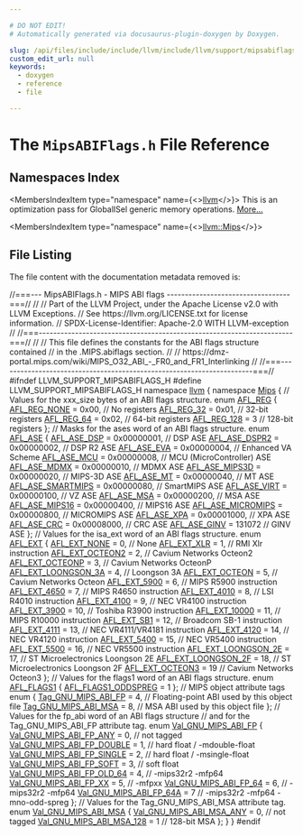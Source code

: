 ```yaml
---

# DO NOT EDIT!
# Automatically generated via docusaurus-plugin-doxygen by Doxygen.

slug: /api/files/include/include/llvm/include/llvm/support/mipsabiflags-h
custom_edit_url: null
keywords:
  - doxygen
  - reference
  - file

---
```





# The `MipsABIFlags.h` File Reference

<DoxygenPage pluginConfig={pluginConfig}>



## Namespaces Index

<MembersIndex>

<MembersIndexItem
  type="namespace"
  name={<><a href="/docs/api/namespaces/llvm">llvm</a></>}>
This is an optimization pass for GlobalISel generic memory operations. <a href="/docs/api/namespaces/llvm/#details">More...</a>
</MembersIndexItem>

<MembersIndexItem
  type="namespace"
  name={<><a href="/docs/api/namespaces/llvm/mips">llvm::Mips</a></>}>
</MembersIndexItem>

</MembersIndex>


## File Listing

The file content with the documentation metadata removed is:

<ProgramListing>

<Link id="l00001" /><CodeLine lineNumber="1"><span class="doxyHighlightComment">//===--- MipsABIFlags.h - MIPS ABI flags ----------------------------------===//</span></CodeLine>
<Link id="l00002" /><CodeLine lineNumber="2"><span class="doxyHighlightComment">//</span></CodeLine>
<Link id="l00003" /><CodeLine lineNumber="3"><span class="doxyHighlightComment">// Part of the LLVM Project, under the Apache License v2.0 with LLVM Exceptions.</span></CodeLine>
<Link id="l00004" /><CodeLine lineNumber="4"><span class="doxyHighlightComment">// See https://llvm.org/LICENSE.txt for license information.</span></CodeLine>
<Link id="l00005" /><CodeLine lineNumber="5"><span class="doxyHighlightComment">// SPDX-License-Identifier: Apache-2.0 WITH LLVM-exception</span></CodeLine>
<Link id="l00006" /><CodeLine lineNumber="6"><span class="doxyHighlightComment">//</span></CodeLine>
<Link id="l00007" /><CodeLine lineNumber="7"><span class="doxyHighlightComment">//===----------------------------------------------------------------------===//</span></CodeLine>
<Link id="l00008" /><CodeLine lineNumber="8"><span class="doxyHighlightComment">//</span></CodeLine>
<Link id="l00009" /><CodeLine lineNumber="9"><span class="doxyHighlightComment">// This file defines the constants for the ABI flags structure contained</span></CodeLine>
<Link id="l00010" /><CodeLine lineNumber="10"><span class="doxyHighlightComment">// in the .MIPS.abiflags section.</span></CodeLine>
<Link id="l00011" /><CodeLine lineNumber="11"><span class="doxyHighlightComment">//</span></CodeLine>
<Link id="l00012" /><CodeLine lineNumber="12"><span class="doxyHighlightComment">// https://dmz-portal.mips.com/wiki/MIPS&#95;O32&#95;ABI&#95;-&#95;FR0&#95;and&#95;FR1&#95;Interlinking</span></CodeLine>
<Link id="l00013" /><CodeLine lineNumber="13"><span class="doxyHighlightComment">//</span></CodeLine>
<Link id="l00014" /><CodeLine lineNumber="14"><span class="doxyHighlightComment">//===----------------------------------------------------------------------===//</span></CodeLine>
<Link id="l00015" /><CodeLine lineNumber="15"></CodeLine>
<Link id="l00016" /><CodeLine lineNumber="16"><span class="doxyHighlightPreprocessor">#ifndef LLVM&#95;SUPPORT&#95;MIPSABIFLAGS&#95;H</span></CodeLine>
<Link id="l00017" /><CodeLine lineNumber="17"><span class="doxyHighlightPreprocessor">#define LLVM&#95;SUPPORT&#95;MIPSABIFLAGS&#95;H</span></CodeLine>
<Link id="l00018" /><CodeLine lineNumber="18"></CodeLine>
<Link id="l00019" /><CodeLine lineNumber="19"><span class="doxyHighlightKeyword">namespace </span><span class="doxyHighlight"><a href="/docs/api/namespaces/llvm">llvm</a> &#123;</span></CodeLine>
<Link id="l00020" /><CodeLine lineNumber="20" lineLink="/docs/api/namespaces/llvm/mips"><span class="doxyHighlightKeyword">namespace </span><span class="doxyHighlight"><a href="/docs/api/namespaces/llvm/mips">Mips</a> &#123;</span></CodeLine>
<Link id="l00021" /><CodeLine lineNumber="21"></CodeLine>
<Link id="l00022" /><CodeLine lineNumber="22"><span class="doxyHighlightComment">// Values for the xxx&#95;size bytes of an ABI flags structure.</span></CodeLine>
<Link id="l00023" /><CodeLine lineNumber="23" lineLink="/docs/api/namespaces/llvm/mips/#a8932e6fe01883b34fe05e2a87df05213"><span class="doxyHighlightKeyword">enum</span><span class="doxyHighlight"> <a href="/docs/api/namespaces/llvm/mips/#a8932e6fe01883b34fe05e2a87df05213">AFL&#95;REG</a> &#123;</span></CodeLine>
<Link id="l00024" /><CodeLine lineNumber="24" lineLink="/docs/api/namespaces/llvm/mips/#a8932e6fe01883b34fe05e2a87df05213a6a77b1f36e11731628af16fa996f183a"><span class="doxyHighlight">  <a href="/docs/api/namespaces/llvm/mips/#a8932e6fe01883b34fe05e2a87df05213a6a77b1f36e11731628af16fa996f183a">AFL&#95;REG&#95;NONE</a> = 0x00, </span><span class="doxyHighlightComment">// No registers</span></CodeLine>
<Link id="l00025" /><CodeLine lineNumber="25" lineLink="/docs/api/namespaces/llvm/mips/#a8932e6fe01883b34fe05e2a87df05213a48e3e679b8f63f7db38f56c2f6926180"><span class="doxyHighlight">  <a href="/docs/api/namespaces/llvm/mips/#a8932e6fe01883b34fe05e2a87df05213a48e3e679b8f63f7db38f56c2f6926180">AFL&#95;REG&#95;32</a> = 0x01,   </span><span class="doxyHighlightComment">// 32-bit registers</span></CodeLine>
<Link id="l00026" /><CodeLine lineNumber="26" lineLink="/docs/api/namespaces/llvm/mips/#a8932e6fe01883b34fe05e2a87df05213a343b92165517ca2e89a553b6b7363ae1"><span class="doxyHighlight">  <a href="/docs/api/namespaces/llvm/mips/#a8932e6fe01883b34fe05e2a87df05213a343b92165517ca2e89a553b6b7363ae1">AFL&#95;REG&#95;64</a> = 0x02,   </span><span class="doxyHighlightComment">// 64-bit registers</span></CodeLine>
<Link id="l00027" /><CodeLine lineNumber="27" lineLink="/docs/api/namespaces/llvm/mips/#a8932e6fe01883b34fe05e2a87df05213a3acd8bbe32fde5a61117406a80edadce"><span class="doxyHighlight">  <a href="/docs/api/namespaces/llvm/mips/#a8932e6fe01883b34fe05e2a87df05213a3acd8bbe32fde5a61117406a80edadce">AFL&#95;REG&#95;128</a> = 3   </span><span class="doxyHighlightComment">// 128-bit registers</span></CodeLine>
<Link id="l00028" /><CodeLine lineNumber="28"><span class="doxyHighlight">&#125;;</span></CodeLine>
<Link id="l00029" /><CodeLine lineNumber="29"></CodeLine>
<Link id="l00030" /><CodeLine lineNumber="30"><span class="doxyHighlightComment">// Masks for the ases word of an ABI flags structure.</span></CodeLine>
<Link id="l00031" /><CodeLine lineNumber="31" lineLink="/docs/api/namespaces/llvm/mips/#a4fbd9d77dcd9087f0a15827e302ae4c8"><span class="doxyHighlightKeyword">enum</span><span class="doxyHighlight"> <a href="/docs/api/namespaces/llvm/mips/#a4fbd9d77dcd9087f0a15827e302ae4c8">AFL&#95;ASE</a> &#123;</span></CodeLine>
<Link id="l00032" /><CodeLine lineNumber="32" lineLink="/docs/api/namespaces/llvm/mips/#a4fbd9d77dcd9087f0a15827e302ae4c8a71f201b430c3a94f171fa57fe44c2b63"><span class="doxyHighlight">  <a href="/docs/api/namespaces/llvm/mips/#a4fbd9d77dcd9087f0a15827e302ae4c8a71f201b430c3a94f171fa57fe44c2b63">AFL&#95;ASE&#95;DSP</a> = 0x00000001,       </span><span class="doxyHighlightComment">// DSP ASE</span></CodeLine>
<Link id="l00033" /><CodeLine lineNumber="33" lineLink="/docs/api/namespaces/llvm/mips/#a4fbd9d77dcd9087f0a15827e302ae4c8ac920aa62fec08eb8c29d8102a2a8421e"><span class="doxyHighlight">  <a href="/docs/api/namespaces/llvm/mips/#a4fbd9d77dcd9087f0a15827e302ae4c8ac920aa62fec08eb8c29d8102a2a8421e">AFL&#95;ASE&#95;DSPR2</a> = 0x00000002,     </span><span class="doxyHighlightComment">// DSP R2 ASE</span></CodeLine>
<Link id="l00034" /><CodeLine lineNumber="34" lineLink="/docs/api/namespaces/llvm/mips/#a4fbd9d77dcd9087f0a15827e302ae4c8a099b349748d06664295d94b6bb9a401d"><span class="doxyHighlight">  <a href="/docs/api/namespaces/llvm/mips/#a4fbd9d77dcd9087f0a15827e302ae4c8a099b349748d06664295d94b6bb9a401d">AFL&#95;ASE&#95;EVA</a> = 0x00000004,       </span><span class="doxyHighlightComment">// Enhanced VA Scheme</span></CodeLine>
<Link id="l00035" /><CodeLine lineNumber="35" lineLink="/docs/api/namespaces/llvm/mips/#a4fbd9d77dcd9087f0a15827e302ae4c8afd426d385ef7bcd9ec6f607ccc44f9cb"><span class="doxyHighlight">  <a href="/docs/api/namespaces/llvm/mips/#a4fbd9d77dcd9087f0a15827e302ae4c8afd426d385ef7bcd9ec6f607ccc44f9cb">AFL&#95;ASE&#95;MCU</a> = 0x00000008,       </span><span class="doxyHighlightComment">// MCU (MicroController) ASE</span></CodeLine>
<Link id="l00036" /><CodeLine lineNumber="36" lineLink="/docs/api/namespaces/llvm/mips/#a4fbd9d77dcd9087f0a15827e302ae4c8a6bf18433fcec44443590cf2ae14c3fc8"><span class="doxyHighlight">  <a href="/docs/api/namespaces/llvm/mips/#a4fbd9d77dcd9087f0a15827e302ae4c8a6bf18433fcec44443590cf2ae14c3fc8">AFL&#95;ASE&#95;MDMX</a> = 0x00000010,      </span><span class="doxyHighlightComment">// MDMX ASE</span></CodeLine>
<Link id="l00037" /><CodeLine lineNumber="37" lineLink="/docs/api/namespaces/llvm/mips/#a4fbd9d77dcd9087f0a15827e302ae4c8a9981e605a12079c4e060ba55826dc66e"><span class="doxyHighlight">  <a href="/docs/api/namespaces/llvm/mips/#a4fbd9d77dcd9087f0a15827e302ae4c8a9981e605a12079c4e060ba55826dc66e">AFL&#95;ASE&#95;MIPS3D</a> = 0x00000020,    </span><span class="doxyHighlightComment">// MIPS-3D ASE</span></CodeLine>
<Link id="l00038" /><CodeLine lineNumber="38" lineLink="/docs/api/namespaces/llvm/mips/#a4fbd9d77dcd9087f0a15827e302ae4c8a18fa84bfc17bcfdec46a115ddb9882b5"><span class="doxyHighlight">  <a href="/docs/api/namespaces/llvm/mips/#a4fbd9d77dcd9087f0a15827e302ae4c8a18fa84bfc17bcfdec46a115ddb9882b5">AFL&#95;ASE&#95;MT</a> = 0x00000040,        </span><span class="doxyHighlightComment">// MT ASE</span></CodeLine>
<Link id="l00039" /><CodeLine lineNumber="39" lineLink="/docs/api/namespaces/llvm/mips/#a4fbd9d77dcd9087f0a15827e302ae4c8a6ec9af0f4bd721d7ea8a5274f1c7b007"><span class="doxyHighlight">  <a href="/docs/api/namespaces/llvm/mips/#a4fbd9d77dcd9087f0a15827e302ae4c8a6ec9af0f4bd721d7ea8a5274f1c7b007">AFL&#95;ASE&#95;SMARTMIPS</a> = 0x00000080, </span><span class="doxyHighlightComment">// SmartMIPS ASE</span></CodeLine>
<Link id="l00040" /><CodeLine lineNumber="40" lineLink="/docs/api/namespaces/llvm/mips/#a4fbd9d77dcd9087f0a15827e302ae4c8afeeb6589b6a51837e7f7aa7098d3ac54"><span class="doxyHighlight">  <a href="/docs/api/namespaces/llvm/mips/#a4fbd9d77dcd9087f0a15827e302ae4c8afeeb6589b6a51837e7f7aa7098d3ac54">AFL&#95;ASE&#95;VIRT</a> = 0x00000100,      </span><span class="doxyHighlightComment">// VZ ASE</span></CodeLine>
<Link id="l00041" /><CodeLine lineNumber="41" lineLink="/docs/api/namespaces/llvm/mips/#a4fbd9d77dcd9087f0a15827e302ae4c8a7177932418570e7290aaa95bd9617e39"><span class="doxyHighlight">  <a href="/docs/api/namespaces/llvm/mips/#a4fbd9d77dcd9087f0a15827e302ae4c8a7177932418570e7290aaa95bd9617e39">AFL&#95;ASE&#95;MSA</a> = 0x00000200,       </span><span class="doxyHighlightComment">// MSA ASE</span></CodeLine>
<Link id="l00042" /><CodeLine lineNumber="42" lineLink="/docs/api/namespaces/llvm/mips/#a4fbd9d77dcd9087f0a15827e302ae4c8a57b56674f60a294b4598198980b59c7f"><span class="doxyHighlight">  <a href="/docs/api/namespaces/llvm/mips/#a4fbd9d77dcd9087f0a15827e302ae4c8a57b56674f60a294b4598198980b59c7f">AFL&#95;ASE&#95;MIPS16</a> = 0x00000400,    </span><span class="doxyHighlightComment">// MIPS16 ASE</span></CodeLine>
<Link id="l00043" /><CodeLine lineNumber="43" lineLink="/docs/api/namespaces/llvm/mips/#a4fbd9d77dcd9087f0a15827e302ae4c8ab4efc99525489a36a3bb80a4f4dc3366"><span class="doxyHighlight">  <a href="/docs/api/namespaces/llvm/mips/#a4fbd9d77dcd9087f0a15827e302ae4c8ab4efc99525489a36a3bb80a4f4dc3366">AFL&#95;ASE&#95;MICROMIPS</a> = 0x00000800, </span><span class="doxyHighlightComment">// MICROMIPS ASE</span></CodeLine>
<Link id="l00044" /><CodeLine lineNumber="44" lineLink="/docs/api/namespaces/llvm/mips/#a4fbd9d77dcd9087f0a15827e302ae4c8a68d53fb6be7007ff6df87eb5b33cef5d"><span class="doxyHighlight">  <a href="/docs/api/namespaces/llvm/mips/#a4fbd9d77dcd9087f0a15827e302ae4c8a68d53fb6be7007ff6df87eb5b33cef5d">AFL&#95;ASE&#95;XPA</a> = 0x00001000,       </span><span class="doxyHighlightComment">// XPA ASE</span></CodeLine>
<Link id="l00045" /><CodeLine lineNumber="45" lineLink="/docs/api/namespaces/llvm/mips/#a4fbd9d77dcd9087f0a15827e302ae4c8ac0d37b2a57ee5b621cfa2786fc93aef0"><span class="doxyHighlight">  <a href="/docs/api/namespaces/llvm/mips/#a4fbd9d77dcd9087f0a15827e302ae4c8ac0d37b2a57ee5b621cfa2786fc93aef0">AFL&#95;ASE&#95;CRC</a> = 0x00008000,       </span><span class="doxyHighlightComment">// CRC ASE</span></CodeLine>
<Link id="l00046" /><CodeLine lineNumber="46" lineLink="/docs/api/namespaces/llvm/mips/#a4fbd9d77dcd9087f0a15827e302ae4c8ae5baa23599da55211319530d17c364a0"><span class="doxyHighlight">  <a href="/docs/api/namespaces/llvm/mips/#a4fbd9d77dcd9087f0a15827e302ae4c8ae5baa23599da55211319530d17c364a0">AFL&#95;ASE&#95;GINV</a> = 131072       </span><span class="doxyHighlightComment">// GINV ASE</span></CodeLine>
<Link id="l00047" /><CodeLine lineNumber="47"><span class="doxyHighlight">&#125;;</span></CodeLine>
<Link id="l00048" /><CodeLine lineNumber="48"></CodeLine>
<Link id="l00049" /><CodeLine lineNumber="49"><span class="doxyHighlightComment">// Values for the isa&#95;ext word of an ABI flags structure.</span></CodeLine>
<Link id="l00050" /><CodeLine lineNumber="50" lineLink="/docs/api/namespaces/llvm/mips/#a9b698a0509a86fc574851dd5bd9291ce"><span class="doxyHighlightKeyword">enum</span><span class="doxyHighlight"> <a href="/docs/api/namespaces/llvm/mips/#a9b698a0509a86fc574851dd5bd9291ce">AFL&#95;EXT</a> &#123;</span></CodeLine>
<Link id="l00051" /><CodeLine lineNumber="51" lineLink="/docs/api/namespaces/llvm/mips/#a9b698a0509a86fc574851dd5bd9291cea196f248277f8d3011924540e2f2d24fe"><span class="doxyHighlight">  <a href="/docs/api/namespaces/llvm/mips/#a9b698a0509a86fc574851dd5bd9291cea196f248277f8d3011924540e2f2d24fe">AFL&#95;EXT&#95;NONE</a> = 0,         </span><span class="doxyHighlightComment">// None</span></CodeLine>
<Link id="l00052" /><CodeLine lineNumber="52" lineLink="/docs/api/namespaces/llvm/mips/#a9b698a0509a86fc574851dd5bd9291cea93a9c246693d56e1e7cf046d70c79de2"><span class="doxyHighlight">  <a href="/docs/api/namespaces/llvm/mips/#a9b698a0509a86fc574851dd5bd9291cea93a9c246693d56e1e7cf046d70c79de2">AFL&#95;EXT&#95;XLR</a> = 1,          </span><span class="doxyHighlightComment">// RMI Xlr instruction</span></CodeLine>
<Link id="l00053" /><CodeLine lineNumber="53" lineLink="/docs/api/namespaces/llvm/mips/#a9b698a0509a86fc574851dd5bd9291cea3ca1f132758ede8c57f80da62dafa6aa"><span class="doxyHighlight">  <a href="/docs/api/namespaces/llvm/mips/#a9b698a0509a86fc574851dd5bd9291cea3ca1f132758ede8c57f80da62dafa6aa">AFL&#95;EXT&#95;OCTEON2</a> = 2,      </span><span class="doxyHighlightComment">// Cavium Networks Octeon2</span></CodeLine>
<Link id="l00054" /><CodeLine lineNumber="54" lineLink="/docs/api/namespaces/llvm/mips/#a9b698a0509a86fc574851dd5bd9291ceab84c7e455579165e8ecb24a587adae85"><span class="doxyHighlight">  <a href="/docs/api/namespaces/llvm/mips/#a9b698a0509a86fc574851dd5bd9291ceab84c7e455579165e8ecb24a587adae85">AFL&#95;EXT&#95;OCTEONP</a> = 3,      </span><span class="doxyHighlightComment">// Cavium Networks OcteonP</span></CodeLine>
<Link id="l00055" /><CodeLine lineNumber="55" lineLink="/docs/api/namespaces/llvm/mips/#a9b698a0509a86fc574851dd5bd9291ceaa932c18be148ee0d5cd3828d7782ec98"><span class="doxyHighlight">  <a href="/docs/api/namespaces/llvm/mips/#a9b698a0509a86fc574851dd5bd9291ceaa932c18be148ee0d5cd3828d7782ec98">AFL&#95;EXT&#95;LOONGSON&#95;3A</a> = 4,  </span><span class="doxyHighlightComment">// Loongson 3A</span></CodeLine>
<Link id="l00056" /><CodeLine lineNumber="56" lineLink="/docs/api/namespaces/llvm/mips/#a9b698a0509a86fc574851dd5bd9291cea1c3f47eb898b0d30f13b4b4030a7f1a2"><span class="doxyHighlight">  <a href="/docs/api/namespaces/llvm/mips/#a9b698a0509a86fc574851dd5bd9291cea1c3f47eb898b0d30f13b4b4030a7f1a2">AFL&#95;EXT&#95;OCTEON</a> = 5,       </span><span class="doxyHighlightComment">// Cavium Networks Octeon</span></CodeLine>
<Link id="l00057" /><CodeLine lineNumber="57" lineLink="/docs/api/namespaces/llvm/mips/#a9b698a0509a86fc574851dd5bd9291cea9c6dfe6689c72f40cc761758d8293da7"><span class="doxyHighlight">  <a href="/docs/api/namespaces/llvm/mips/#a9b698a0509a86fc574851dd5bd9291cea9c6dfe6689c72f40cc761758d8293da7">AFL&#95;EXT&#95;5900</a> = 6,         </span><span class="doxyHighlightComment">// MIPS R5900 instruction</span></CodeLine>
<Link id="l00058" /><CodeLine lineNumber="58" lineLink="/docs/api/namespaces/llvm/mips/#a9b698a0509a86fc574851dd5bd9291ceafde6674251f51f25dcd15a5b9868786c"><span class="doxyHighlight">  <a href="/docs/api/namespaces/llvm/mips/#a9b698a0509a86fc574851dd5bd9291ceafde6674251f51f25dcd15a5b9868786c">AFL&#95;EXT&#95;4650</a> = 7,         </span><span class="doxyHighlightComment">// MIPS R4650 instruction</span></CodeLine>
<Link id="l00059" /><CodeLine lineNumber="59" lineLink="/docs/api/namespaces/llvm/mips/#a9b698a0509a86fc574851dd5bd9291cea4b4d600cba5c0f35fc8d49a894462b04"><span class="doxyHighlight">  <a href="/docs/api/namespaces/llvm/mips/#a9b698a0509a86fc574851dd5bd9291cea4b4d600cba5c0f35fc8d49a894462b04">AFL&#95;EXT&#95;4010</a> = 8,         </span><span class="doxyHighlightComment">// LSI R4010 instruction</span></CodeLine>
<Link id="l00060" /><CodeLine lineNumber="60" lineLink="/docs/api/namespaces/llvm/mips/#a9b698a0509a86fc574851dd5bd9291cea55e8c2819ed56a4c65daad6d4f60b7be"><span class="doxyHighlight">  <a href="/docs/api/namespaces/llvm/mips/#a9b698a0509a86fc574851dd5bd9291cea55e8c2819ed56a4c65daad6d4f60b7be">AFL&#95;EXT&#95;4100</a> = 9,         </span><span class="doxyHighlightComment">// NEC VR4100 instruction</span></CodeLine>
<Link id="l00061" /><CodeLine lineNumber="61" lineLink="/docs/api/namespaces/llvm/mips/#a9b698a0509a86fc574851dd5bd9291cea6fd11f33ba740090b57d775fbf78ffab"><span class="doxyHighlight">  <a href="/docs/api/namespaces/llvm/mips/#a9b698a0509a86fc574851dd5bd9291cea6fd11f33ba740090b57d775fbf78ffab">AFL&#95;EXT&#95;3900</a> = 10,        </span><span class="doxyHighlightComment">// Toshiba R3900 instruction</span></CodeLine>
<Link id="l00062" /><CodeLine lineNumber="62" lineLink="/docs/api/namespaces/llvm/mips/#a9b698a0509a86fc574851dd5bd9291cea24eecfcb8ab849d140eb3af27d12ac30"><span class="doxyHighlight">  <a href="/docs/api/namespaces/llvm/mips/#a9b698a0509a86fc574851dd5bd9291cea24eecfcb8ab849d140eb3af27d12ac30">AFL&#95;EXT&#95;10000</a> = 11,       </span><span class="doxyHighlightComment">// MIPS R10000 instruction</span></CodeLine>
<Link id="l00063" /><CodeLine lineNumber="63" lineLink="/docs/api/namespaces/llvm/mips/#a9b698a0509a86fc574851dd5bd9291cea3ef950231803c5e68a5386edf187258c"><span class="doxyHighlight">  <a href="/docs/api/namespaces/llvm/mips/#a9b698a0509a86fc574851dd5bd9291cea3ef950231803c5e68a5386edf187258c">AFL&#95;EXT&#95;SB1</a> = 12,         </span><span class="doxyHighlightComment">// Broadcom SB-1 instruction</span></CodeLine>
<Link id="l00064" /><CodeLine lineNumber="64" lineLink="/docs/api/namespaces/llvm/mips/#a9b698a0509a86fc574851dd5bd9291cea43a9758f62ae467566aff6b5024bb7c8"><span class="doxyHighlight">  <a href="/docs/api/namespaces/llvm/mips/#a9b698a0509a86fc574851dd5bd9291cea43a9758f62ae467566aff6b5024bb7c8">AFL&#95;EXT&#95;4111</a> = 13,        </span><span class="doxyHighlightComment">// NEC VR4111/VR4181 instruction</span></CodeLine>
<Link id="l00065" /><CodeLine lineNumber="65" lineLink="/docs/api/namespaces/llvm/mips/#a9b698a0509a86fc574851dd5bd9291ceaa6eec53d6da778f0c925f27b5ca9753a"><span class="doxyHighlight">  <a href="/docs/api/namespaces/llvm/mips/#a9b698a0509a86fc574851dd5bd9291ceaa6eec53d6da778f0c925f27b5ca9753a">AFL&#95;EXT&#95;4120</a> = 14,        </span><span class="doxyHighlightComment">// NEC VR4120 instruction</span></CodeLine>
<Link id="l00066" /><CodeLine lineNumber="66" lineLink="/docs/api/namespaces/llvm/mips/#a9b698a0509a86fc574851dd5bd9291cea164f6ba185ec040d7e0fb65bc6fd173c"><span class="doxyHighlight">  <a href="/docs/api/namespaces/llvm/mips/#a9b698a0509a86fc574851dd5bd9291cea164f6ba185ec040d7e0fb65bc6fd173c">AFL&#95;EXT&#95;5400</a> = 15,        </span><span class="doxyHighlightComment">// NEC VR5400 instruction</span></CodeLine>
<Link id="l00067" /><CodeLine lineNumber="67" lineLink="/docs/api/namespaces/llvm/mips/#a9b698a0509a86fc574851dd5bd9291cea98ca26a609cf63fc4fee036c390cd905"><span class="doxyHighlight">  <a href="/docs/api/namespaces/llvm/mips/#a9b698a0509a86fc574851dd5bd9291cea98ca26a609cf63fc4fee036c390cd905">AFL&#95;EXT&#95;5500</a> = 16,        </span><span class="doxyHighlightComment">// NEC VR5500 instruction</span></CodeLine>
<Link id="l00068" /><CodeLine lineNumber="68" lineLink="/docs/api/namespaces/llvm/mips/#a9b698a0509a86fc574851dd5bd9291cea51561be18075b1504b7874887edb69ce"><span class="doxyHighlight">  <a href="/docs/api/namespaces/llvm/mips/#a9b698a0509a86fc574851dd5bd9291cea51561be18075b1504b7874887edb69ce">AFL&#95;EXT&#95;LOONGSON&#95;2E</a> = 17, </span><span class="doxyHighlightComment">// ST Microelectronics Loongson 2E</span></CodeLine>
<Link id="l00069" /><CodeLine lineNumber="69" lineLink="/docs/api/namespaces/llvm/mips/#a9b698a0509a86fc574851dd5bd9291cea3a9e699c222c9fc92fa280fdf1df81a0"><span class="doxyHighlight">  <a href="/docs/api/namespaces/llvm/mips/#a9b698a0509a86fc574851dd5bd9291cea3a9e699c222c9fc92fa280fdf1df81a0">AFL&#95;EXT&#95;LOONGSON&#95;2F</a> = 18, </span><span class="doxyHighlightComment">// ST Microelectronics Loongson 2F</span></CodeLine>
<Link id="l00070" /><CodeLine lineNumber="70" lineLink="/docs/api/namespaces/llvm/mips/#a9b698a0509a86fc574851dd5bd9291cea0c2b862e6582bf9a6b89e85c7bfa0a1d"><span class="doxyHighlight">  <a href="/docs/api/namespaces/llvm/mips/#a9b698a0509a86fc574851dd5bd9291cea0c2b862e6582bf9a6b89e85c7bfa0a1d">AFL&#95;EXT&#95;OCTEON3</a> = 19      </span><span class="doxyHighlightComment">// Cavium Networks Octeon3</span></CodeLine>
<Link id="l00071" /><CodeLine lineNumber="71"><span class="doxyHighlight">&#125;;</span></CodeLine>
<Link id="l00072" /><CodeLine lineNumber="72"></CodeLine>
<Link id="l00073" /><CodeLine lineNumber="73"><span class="doxyHighlightComment">// Values for the flags1 word of an ABI flags structure.</span></CodeLine>
<Link id="l00074" /><CodeLine lineNumber="74" lineLink="/docs/api/namespaces/llvm/mips/#a73e4d825ca4bacae86429d1b2989d116"><span class="doxyHighlightKeyword">enum</span><span class="doxyHighlight"> <a href="/docs/api/namespaces/llvm/mips/#a73e4d825ca4bacae86429d1b2989d116">AFL&#95;FLAGS1</a> &#123; <a href="/docs/api/namespaces/llvm/mips/#a73e4d825ca4bacae86429d1b2989d116a86573be0f951a65e1e5bfc42f9932eed">AFL&#95;FLAGS1&#95;ODDSPREG</a> = 1 &#125;;</span></CodeLine>
<Link id="l00075" /><CodeLine lineNumber="75"></CodeLine>
<Link id="l00076" /><CodeLine lineNumber="76"><span class="doxyHighlightComment">// MIPS object attribute tags</span></CodeLine>
<Link id="l00077" /><CodeLine lineNumber="77"><span class="doxyHighlightKeyword">enum</span><span class="doxyHighlight"> &#123;</span></CodeLine>
<Link id="l00078" /><CodeLine lineNumber="78" lineLink="/docs/api/namespaces/llvm/mips/#ac68e0f12a6ab203b0ba0ae84bbbd3526aebcc55fee886a753a40f56ee0eb76937"><span class="doxyHighlight">  <a href="/docs/api/namespaces/llvm/mips/#ac68e0f12a6ab203b0ba0ae84bbbd3526aebcc55fee886a753a40f56ee0eb76937">Tag&#95;GNU&#95;MIPS&#95;ABI&#95;FP</a> = 4,  </span><span class="doxyHighlightComment">// Floating-point ABI used by this object file</span></CodeLine>
<Link id="l00079" /><CodeLine lineNumber="79" lineLink="/docs/api/namespaces/llvm/mips/#ac68e0f12a6ab203b0ba0ae84bbbd3526aec5727ad453e7cf54f9afde6a52a814b"><span class="doxyHighlight">  <a href="/docs/api/namespaces/llvm/mips/#ac68e0f12a6ab203b0ba0ae84bbbd3526aec5727ad453e7cf54f9afde6a52a814b">Tag&#95;GNU&#95;MIPS&#95;ABI&#95;MSA</a> = 8, </span><span class="doxyHighlightComment">// MSA ABI used by this object file</span></CodeLine>
<Link id="l00080" /><CodeLine lineNumber="80"><span class="doxyHighlight">&#125;;</span></CodeLine>
<Link id="l00081" /><CodeLine lineNumber="81"></CodeLine>
<Link id="l00082" /><CodeLine lineNumber="82"><span class="doxyHighlightComment">// Values for the fp&#95;abi word of an ABI flags structure</span></CodeLine>
<Link id="l00083" /><CodeLine lineNumber="83"><span class="doxyHighlightComment">// and for the Tag&#95;GNU&#95;MIPS&#95;ABI&#95;FP attribute tag.</span></CodeLine>
<Link id="l00084" /><CodeLine lineNumber="84" lineLink="/docs/api/namespaces/llvm/mips/#aabdf4ab465cb6344626b865ca3c4d2e8"><span class="doxyHighlightKeyword">enum</span><span class="doxyHighlight"> <a href="/docs/api/namespaces/llvm/mips/#aabdf4ab465cb6344626b865ca3c4d2e8">Val&#95;GNU&#95;MIPS&#95;ABI&#95;FP</a> &#123;</span></CodeLine>
<Link id="l00085" /><CodeLine lineNumber="85" lineLink="/docs/api/namespaces/llvm/mips/#aabdf4ab465cb6344626b865ca3c4d2e8abc424f62b91402f78a8d6785a0c4cd69"><span class="doxyHighlight">  <a href="/docs/api/namespaces/llvm/mips/#aabdf4ab465cb6344626b865ca3c4d2e8abc424f62b91402f78a8d6785a0c4cd69">Val&#95;GNU&#95;MIPS&#95;ABI&#95;FP&#95;ANY</a> = 0,    </span><span class="doxyHighlightComment">// not tagged</span></CodeLine>
<Link id="l00086" /><CodeLine lineNumber="86" lineLink="/docs/api/namespaces/llvm/mips/#aabdf4ab465cb6344626b865ca3c4d2e8a6df9892e052c7f898a05fde1914edc6e"><span class="doxyHighlight">  <a href="/docs/api/namespaces/llvm/mips/#aabdf4ab465cb6344626b865ca3c4d2e8a6df9892e052c7f898a05fde1914edc6e">Val&#95;GNU&#95;MIPS&#95;ABI&#95;FP&#95;DOUBLE</a> = 1, </span><span class="doxyHighlightComment">// hard float / -mdouble-float</span></CodeLine>
<Link id="l00087" /><CodeLine lineNumber="87" lineLink="/docs/api/namespaces/llvm/mips/#aabdf4ab465cb6344626b865ca3c4d2e8a3be119b07bf989298900cf191181d26d"><span class="doxyHighlight">  <a href="/docs/api/namespaces/llvm/mips/#aabdf4ab465cb6344626b865ca3c4d2e8a3be119b07bf989298900cf191181d26d">Val&#95;GNU&#95;MIPS&#95;ABI&#95;FP&#95;SINGLE</a> = 2, </span><span class="doxyHighlightComment">// hard float / -msingle-float</span></CodeLine>
<Link id="l00088" /><CodeLine lineNumber="88" lineLink="/docs/api/namespaces/llvm/mips/#aabdf4ab465cb6344626b865ca3c4d2e8a2d7de3e71820f3a95d5c71f42c245c43"><span class="doxyHighlight">  <a href="/docs/api/namespaces/llvm/mips/#aabdf4ab465cb6344626b865ca3c4d2e8a2d7de3e71820f3a95d5c71f42c245c43">Val&#95;GNU&#95;MIPS&#95;ABI&#95;FP&#95;SOFT</a> = 3,   </span><span class="doxyHighlightComment">// soft float</span></CodeLine>
<Link id="l00089" /><CodeLine lineNumber="89" lineLink="/docs/api/namespaces/llvm/mips/#aabdf4ab465cb6344626b865ca3c4d2e8aa5c09c06978e6f8b59f0f78392e75d74"><span class="doxyHighlight">  <a href="/docs/api/namespaces/llvm/mips/#aabdf4ab465cb6344626b865ca3c4d2e8aa5c09c06978e6f8b59f0f78392e75d74">Val&#95;GNU&#95;MIPS&#95;ABI&#95;FP&#95;OLD&#95;64</a> = 4, </span><span class="doxyHighlightComment">// -mips32r2 -mfp64</span></CodeLine>
<Link id="l00090" /><CodeLine lineNumber="90" lineLink="/docs/api/namespaces/llvm/mips/#aabdf4ab465cb6344626b865ca3c4d2e8a8284ba9ded34d04545457c3be611096a"><span class="doxyHighlight">  <a href="/docs/api/namespaces/llvm/mips/#aabdf4ab465cb6344626b865ca3c4d2e8a8284ba9ded34d04545457c3be611096a">Val&#95;GNU&#95;MIPS&#95;ABI&#95;FP&#95;XX</a> = 5,     </span><span class="doxyHighlightComment">// -mfpxx</span></CodeLine>
<Link id="l00091" /><CodeLine lineNumber="91" lineLink="/docs/api/namespaces/llvm/mips/#aabdf4ab465cb6344626b865ca3c4d2e8af201b348b37e0d8fb55aa98d60e2e30a"><span class="doxyHighlight">  <a href="/docs/api/namespaces/llvm/mips/#aabdf4ab465cb6344626b865ca3c4d2e8af201b348b37e0d8fb55aa98d60e2e30a">Val&#95;GNU&#95;MIPS&#95;ABI&#95;FP&#95;64</a> = 6,     </span><span class="doxyHighlightComment">// -mips32r2 -mfp64</span></CodeLine>
<Link id="l00092" /><CodeLine lineNumber="92" lineLink="/docs/api/namespaces/llvm/mips/#aabdf4ab465cb6344626b865ca3c4d2e8aed2f8c8971249f513d175e5e0b0ab8e7"><span class="doxyHighlight">  <a href="/docs/api/namespaces/llvm/mips/#aabdf4ab465cb6344626b865ca3c4d2e8aed2f8c8971249f513d175e5e0b0ab8e7">Val&#95;GNU&#95;MIPS&#95;ABI&#95;FP&#95;64A</a> = 7     </span><span class="doxyHighlightComment">// -mips32r2 -mfp64 -mno-odd-spreg</span></CodeLine>
<Link id="l00093" /><CodeLine lineNumber="93"><span class="doxyHighlight">&#125;;</span></CodeLine>
<Link id="l00094" /><CodeLine lineNumber="94"></CodeLine>
<Link id="l00095" /><CodeLine lineNumber="95"><span class="doxyHighlightComment">// Values for the Tag&#95;GNU&#95;MIPS&#95;ABI&#95;MSA attribute tag.</span></CodeLine>
<Link id="l00096" /><CodeLine lineNumber="96" lineLink="/docs/api/namespaces/llvm/mips/#ac35b903ed1eba0d00a38202ca36c1e70"><span class="doxyHighlightKeyword">enum</span><span class="doxyHighlight"> <a href="/docs/api/namespaces/llvm/mips/#ac35b903ed1eba0d00a38202ca36c1e70">Val&#95;GNU&#95;MIPS&#95;ABI&#95;MSA</a> &#123;</span></CodeLine>
<Link id="l00097" /><CodeLine lineNumber="97" lineLink="/docs/api/namespaces/llvm/mips/#ac35b903ed1eba0d00a38202ca36c1e70a1c54b28b1e1d92f7b0537d20b9343df3"><span class="doxyHighlight">  <a href="/docs/api/namespaces/llvm/mips/#ac35b903ed1eba0d00a38202ca36c1e70a1c54b28b1e1d92f7b0537d20b9343df3">Val&#95;GNU&#95;MIPS&#95;ABI&#95;MSA&#95;ANY</a> = 0, </span><span class="doxyHighlightComment">// not tagged</span></CodeLine>
<Link id="l00098" /><CodeLine lineNumber="98" lineLink="/docs/api/namespaces/llvm/mips/#ac35b903ed1eba0d00a38202ca36c1e70a3ce716ee474021d00676dd5bf6b963f0"><span class="doxyHighlight">  <a href="/docs/api/namespaces/llvm/mips/#ac35b903ed1eba0d00a38202ca36c1e70a3ce716ee474021d00676dd5bf6b963f0">Val&#95;GNU&#95;MIPS&#95;ABI&#95;MSA&#95;128</a> = 1  </span><span class="doxyHighlightComment">// 128-bit MSA</span></CodeLine>
<Link id="l00099" /><CodeLine lineNumber="99"><span class="doxyHighlight">&#125;;</span></CodeLine>
<Link id="l00100" /><CodeLine lineNumber="100"><span class="doxyHighlight">&#125;</span></CodeLine>
<Link id="l00101" /><CodeLine lineNumber="101"><span class="doxyHighlight">&#125;</span></CodeLine>
<Link id="l00102" /><CodeLine lineNumber="102"></CodeLine>
<Link id="l00103" /><CodeLine lineNumber="103"><span class="doxyHighlightPreprocessor">#endif</span></CodeLine>

</ProgramListing>


</DoxygenPage>
